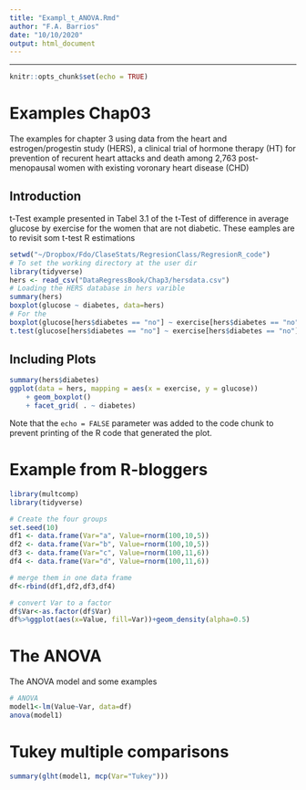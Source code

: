 ```yaml
---
title: "Exampl_t_ANOVA.Rmd"
author: "F.A. Barrios"
date: "10/10/2020"
output: html_document
---
```


---

```r
knitr::opts_chunk$set(echo = TRUE)
```

# Examples Chap03 

The examples for chapter 3 using data from the heart and estrogen/progestin study (HERS), a clinical trial of hormone therapy (HT) for prevention of recurent heart attacks and death among 2,763 post-menopausal women with existing voronary heart disease (CHD)

## Introduction
t-Test example presented in Tabel 3.1 of the t-Test of difference in average glucose by exercise for the women that are not diabetic. These eamples are to revisit som t-test R estimations 

```r
setwd("~/Dropbox/Fdo/ClaseStats/RegresionClass/RegresionR_code")
# To set the working directory at the user dir
library(tidyverse)
hers <- read_csv("DataRegressBook/Chap3/hersdata.csv")
# Loading the HERS database in hers varible
summary(hers)
boxplot(glucose ~ diabetes, data=hers)
# For the 
boxplot(glucose[hers$diabetes == "no"] ~ exercise[hers$diabetes == "no"], alternative="two.sided", data=hers)
t.test(glucose[hers$diabetes == "no"] ~ exercise[hers$diabetes == "no"], data=hers, alternative="two.sided", mu=0, paired=FALSE, var.equal=TRUE)
```

## Including Plots

```r
summary(hers$diabetes)
ggplot(data = hers, mapping = aes(x = exercise, y = glucose)) 
    + geom_boxplot() 
    + facet_grid( . ~ diabetes)
```

Note that the `echo = FALSE` parameter was added to the code chunk to prevent printing of the R code that generated the plot.

# Example from R-bloggers
```r
library(multcomp)
library(tidyverse)

# Create the four groups
set.seed(10) 
df1 <- data.frame(Var="a", Value=rnorm(100,10,5))
df2 <- data.frame(Var="b", Value=rnorm(100,10,5))
df3 <- data.frame(Var="c", Value=rnorm(100,11,6))
df4 <- data.frame(Var="d", Value=rnorm(100,11,6))

# merge them in one data frame
df<-rbind(df1,df2,df3,df4)

# convert Var to a factor
df$Var<-as.factor(df$Var)
df%>%ggplot(aes(x=Value, fill=Var))+geom_density(alpha=0.5)
```
# The ANOVA
The ANOVA model and some examples
```r
# ANOVA
model1<-lm(Value~Var, data=df)
anova(model1)

```

# Tukey multiple comparisons
```r
summary(glht(model1, mcp(Var="Tukey")))
```
